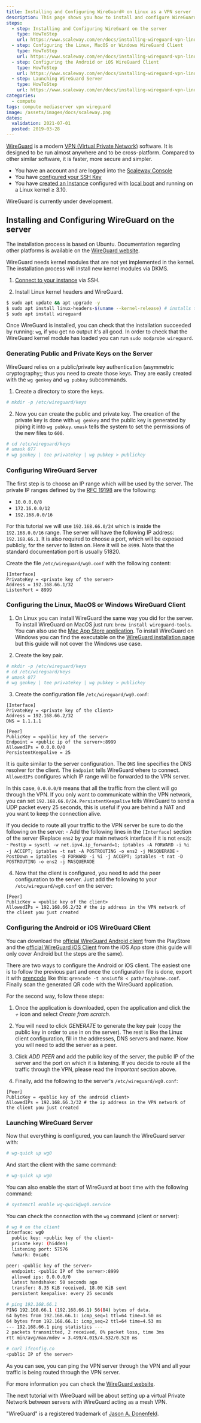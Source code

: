 ```yaml
---
title: Installing and Configuring WireGuard® on Linux as a VPN server
description: This page shows you how to install and configure WireGuard on Linux as a VPN server
steps:
  - step: Installing and Configuring WireGuard on the server
    type: HowToStep
    url: https://www.scaleway.com/en/docs/installing-wireguard-vpn-linux/#-Installing-and-Configuring-WireGuard-on-the-server
  - step: Configuring the Linux, MacOS or Windows WireGuard Client
    type: HowToStep
    url: https://www.scaleway.com/en/docs/installing-wireguard-vpn-linux/#-Configuring-the-Linux-MacOS-or-Windows-WireGuard-Client
  - step: Configuring the Android or iOS WireGuard Client
    type: HowToStep
    url: https://www.scaleway.com/en/docs/installing-wireguard-vpn-linux/#-Configuring-the-Android-or-iOS-WireGuard-Client
  - step: Launching WireGuard Server
    type: HowToStep
    url: https://www.scaleway.com/en/docs/installing-wireguard-vpn-linux/#-Launching-WireGuard-Server
categories:
  - compute
tags: compute mediaserver vpn wireguard
image: /assets/images/docs/scaleway.png
dates:
  validation: 2021-07-01
  posted: 2019-03-28
---
```


[WireGuard](https://www.wireguard.com/) is a modern [VPN (Virtual Private Network)](https://en.wikipedia.org/wiki/Virtual_private_network) software. It is designed to be run almost anywhere and to be cross-platform. Compared to other similar software, it is faster, more secure and simpler.

<Message type="requirement">

  - You have an account and are logged into the [Scaleway Console](https://console.scaleway.com)
  - You have [configured your SSH Key](/console/my-project/how-to/create-ssh-key)
  - You have [created an Instance](/compute/Instances/how-to/create-an-instance) configured with [local boot]() and running on a Linux kernel ≥ 3.10.

</Message>
	
<Message type="important">

  WireGuard is currently under development.

</Message>

## Installing and Configuring WireGuard on the server

The installation process is based on Ubuntu. Documentation regarding other platforms is available on the [WireGuard website](https://www.wireguard.com/install/).

<Message type="note">

  WireGuard needs kernel modules that are not yet implemented in the kernel. The installation process will install new kernel modules via DKMS.

</Message>

1. [Connect to your instance](/compute/Instances/how-to/connect-to-instance/) via SSH.

2. Install Linux kernel headers and WireGuard.

  ```bash
  $ sudo apt update && apt upgrade -y
  $ sudo apt install linux-headers-$(uname --kernel-release) # installs the right kernel headers for your version
  $ sudo apt install wireguard
  ```

Once WireGuard is installed, you can check that the installation succeeded by running: `wg`, if you get no output it's all good. In order to check that the WireGuard kernel module has loaded you can run `sudo modprobe wireguard`.

### Generating Public and Private Keys on the Server

WireGuard relies on a public/private key authentication (asymmetric cryptography;; thus you need to create those keys. They are easily created with the `wg genkey` and `wg pubkey` subcommands.

1. Create a directory to store the keys.

  ```bash
  # mkdir -p /etc/wireguard/keys
  ```

2. Now you can create the public and private key. The creation of the private key is done with `wg genkey` and the public key is generated by piping it into `wg pubkey`. `umask` tells the system to set the permissions of the new files to `600`.

  ```bash
  # cd /etc/wireguard/keys
  # umask 077
  # wg genkey | tee privatekey | wg pubkey > publickey
  ```


### Configuring WireGuard Server

The first step is to choose an IP range which will be used by the server. The private IP ranges defined by the [RFC 19198](https://tools.ietf.org/html/rfc1918) are the following:

- `10.0.0.0/8`
- `172.16.0.0/12`
- `192.168.0.0/16`

For this tutorial we will use `192.168.66.0/24` which is inside the `192.168.0.0/16` range. The server will have the following IP address: `192.168.66.1`.
It is also required to choose a port, which will be exposed publicly, for the server to listen on. Here it will be `8999`. Note that the standard documentation port is usually 51820.

Create the file `/etc/wireguard/wg0.conf` with the following content:

```
[Interface]
PrivateKey = <private key of the server>
Address = 192.168.66.1/32
ListenPort = 8999
```

### Configuring the Linux, MacOS or Windows WireGuard Client

1. On Linux you can install WireGuard the same way you did for the server. To install WireGuard on MacOS just run: `brew install wireguard-tools`. You can also use the [Mac App Store application](https://apps.apple.com/us/app/wireguard/id1451685025?ls=1&mt=12). To install WireGuard on Windows you can find the executable on the [WireGuard installation page](https://www.wireguard.com/install/#installation) but this guide will not cover the Windows use case.

2. Create the key pair.

  ```bash
  # mkdir -p /etc/wireguard/keys
  # cd /etc/wireguard/keys
  # umask 077
  # wg genkey | tee privatekey | wg pubkey > publickey
  ```

3. Create the configuration file `/etc/wireguard/wg0.conf`:

  ```
  [Interface]
  PrivateKey = <private key of the client>
  Address = 192.168.66.2/32
  DNS = 1.1.1.1

  [Peer]
  PublicKey = <public key of the server>
  Endpoint = <public ip of the server>:8999
  AllowedIPs = 0.0.0.0/0
  PersistentKeepalive = 25
  ```

  It is quite similar to the server configuration. The `DNS` line specifies the DNS resolver for the client. The `Endpoint` tells WireGuard where to connect. `AllowedIPs` configures which IP range will be forwarded to the VPN server. 

  In this case, `0.0.0.0/0` means that all the traffic from the client will go through the VPN. If you only want to communicate within the VPN network, you can set `192.168.66.0/24`. `PersistentKeepalive` tells WireGuard to send a UDP packet every 25 seconds, this is useful if you are behind a NAT and you want to keep the connection alive.

  <Message type="important">

  If you decide to route all your traffic to the VPN server be sure to do the following on the server:
    - Add the following lines in the `[Interface]` section of the server (Replace `ens2` by your main network interface if it is not `ens2`):
      - `PostUp = sysctl -w net.ipv4.ip_forward=1; iptables -A FORWARD -i %i -j ACCEPT; iptables -t nat -A POSTROUTING -o ens2 -j MASQUERADE`
      - `PostDown = iptables -D FORWARD -i %i -j ACCEPT; iptables -t nat -D POSTROUTING -o ens2 -j MASQUERADE`

  </Message>

4. Now that the client is configured, you need to add the peer configuration to the server. Just add the following to your `/etc/wireguard/wg0.conf` on the server:

  ```
  [Peer]
  PublicKey = <public key of the client>
  AllowedIPs = 192.168.66.2/32 # the ip address in the VPN network of the client you just created
  ```

### Configuring the Android or iOS WireGuard Client

You can download the [official WireGuard Android client](https://play.google.com/store/apps/details?id=com.wireguard.android&hl=fr) from the PlayStore and the [official WireGuard iOS Client](https://apps.apple.com/us/app/wireguard/id1441195209?ls=1) from the iOS App store (this guide will only cover Android but the steps are the same).

There are two ways to configure the Android or iOS client. The easiest one is to follow the previous part and once the configuration file is done, export it with [qrencode](https://linux.die.net/man/1/qrencode) like this: `qrencode -t ansiutf8 < path/to/phone.conf`. Finally scan the generated QR code with the WireGuard application.

For the second way, follow these steps:

1. Once the application is downloaded, open the application and click the _+_ icon and select _Create from scratch_.

  <Lightbox src="scaleway-wg-android-home.png" alt="" />

2. You will need to click _GENERATE_ to generate the key pair (copy the public key in order to use in on the server). The rest is like the Linux client configuration, fill in the addresses, DNS servers and name. Now you will need to add the server as a peer.

  <Lightbox src="scaleway-wg-android-conf.png" alt="" />

3. Click _ADD PEER_ and add the public key of the server, the public IP of the server and the port on which it is listening. If you decide to route all the traffic through the VPN, please read the _Important_ section above.

  <Lightbox src="scaleway-wg-android-conf-peer.png" alt="" />

4. Finally, add the following to the server's `/etc/wireguard/wg0.conf`:

  ```
  [Peer]
  PublicKey = <public key of the android client>
  AllowedIPs = 192.168.66.3/32 # the ip address in the VPN network of the client you just created
  ```

### Launching WireGuard Server

Now that everything is configured, you can launch the WireGuard server with:

  ```bash
  # wg-quick up wg0
  ```

And start the client with the same command:

  ```bash
  # wg-quick up wg0
  ```

You can also enable the start of WireGuard at boot time with the following command:

  ```bash
  # systemctl enable wg-quick@wg0.service
  ```

  You can check the connection with the `wg` command (client or server):

  ```bash
  # wg # on the client
  interface: wg0
    public key: <public key of the client>
    private key: (hidden)
    listening port: 57576
    fwmark: 0xca6c

  peer: <public key of the server>
    endpoint: <public IP of the server>:8999
    allowed ips: 0.0.0.0/0
    latest handshake: 50 seconds ago
    transfer: 8.35 KiB received, 18.00 KiB sent
    persistent keepalive: every 25 seconds

  # ping 192.168.66.1
  PING 192.168.66.1 (192.168.66.1) 56(84) bytes of data.
  64 bytes from 192.168.66.1: icmp_seq=1 ttl=64 time=3.50 ms
  64 bytes from 192.168.66.1: icmp_seq=2 ttl=64 time=4.53 ms
  --- 192.168.66.1 ping statistics ---
  2 packets transmitted, 2 received, 0% packet loss, time 3ms
  rtt min/avg/max/mdev = 3.499/4.015/4.532/0.520 ms

  # curl ifconfig.co
  <public IP of the server>
  ```

As you can see, you can ping the VPN server through the VPN and all your traffic is being routed through the VPN server.

For more information you can check the [WireGuard website](https://www.wireguard.com/).

The next tutorial with WireGuard will be about setting up a virtual Private Network between servers with WireGuard acting as a mesh VPN.

"WireGuard" is a registered trademark of [Jason A. Donenfeld](https://www.zx2c4.com/).
